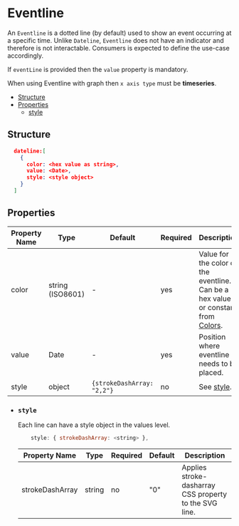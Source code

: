 # Eventline

An `Eventline` is a dotted line (by default) used to show an event occurring at a specific time.
Unlike `Dateline`, `Eventline` does not have an indicator and therefore is not interactable.
Consumers is expected to define the use-case accordingly.

If `eventLine` is provided then the `value` property is mandatory.

When using Eventline with graph then `x axis type` must be **timeseries**.

-   [Structure](#structure)
-   [Properties](#properties)
    -   [style](#style)


## Structure

  ```json
    dateline:[
      {
        color: <hex value as string>,
        value: <Date>,
        style: <style object>
      }
    ]
  ```

## Properties

| Property Name | Type             | Default                    | Required | Description                                                                                  |
|---------------|------------------|----------------------------|----------|----------------------------------------------------------------------------------------------|
| color         | string (ISO8601) | -                          | yes      | Value for the color of the eventline. Can be a hex value or constant from [Colors](./colors). |
| value         | Date             | -                          | yes      | Position where eventline needs to be placed.                                                 |
| style         | object           | `{strokeDashArray: "2,2"}` | no       | See [style](#style).                                      |

- ### `style`

  Each line can have a style object in the values level.

  ```js
      style: { strokeDashArray: <string> },
  ```

  | Property Name   | Type   | Required | Default | Description                                            |
  |-----------------|--------|----------|---------|--------------------------------------------------------|
  | strokeDashArray | string | no       | "0"     | Applies stroke-dasharray CSS property to the SVG line. |

